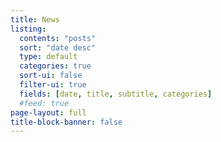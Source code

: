 ```yaml
---
title: News
listing: 
  contents: "posts"
  sort: "date desc"
  type: default
  categories: true
  sort-ui: false
  filter-ui: true
  fields: [date, title, subtitle, categories]
  #feed: true
page-layout: full
title-block-banner: false
---
```

